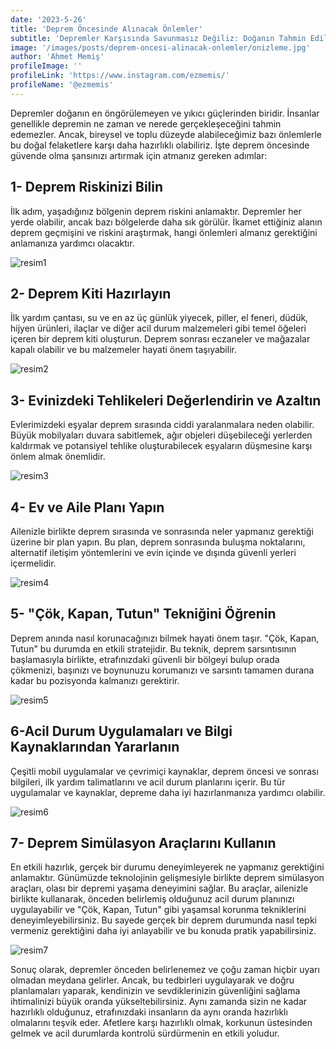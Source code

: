 ```yaml
---
date: '2023-5-26'
title: 'Deprem Öncesinde Alınacak Önlemler'
subtitle: 'Depremler Karşısında Savunmasız Değiliz: Doğanın Tahmin Edilemez Gücüne Karşı Kendimizi Nasıl Koruruz?'
image: '/images/posts/deprem-oncesi-alinacak-onlemler/onizleme.jpg'
author: 'Ahmet Memiş'
profileImage: ''
profileLink: 'https://www.instagram.com/ezmemis/'
profileName: '@ezmemis'
---
```


Depremler doğanın en öngörülemeyen ve yıkıcı güçlerinden biridir. İnsanlar genellikle depremin ne zaman ve nerede gerçekleşeceğini tahmin edemezler. Ancak, bireysel ve toplu düzeyde alabileceğimiz bazı önlemlerle bu doğal felaketlere karşı daha hazırlıklı olabiliriz. İşte deprem öncesinde güvende olma şansınızı artırmak için atmanız gereken adımlar:

## 1- Deprem Riskinizi Bilin

İlk adım, yaşadığınız bölgenin deprem riskini anlamaktır. Depremler her yerde olabilir, ancak bazı bölgelerde daha sık görülür. İkamet ettiğiniz alanın deprem geçmişini ve riskini araştırmak, hangi önlemleri almanız gerektiğini anlamanıza yardımcı olacaktır.

![resim1](/images/posts/deprem-oncesi-alinacak-onlemler/resim1.png)

## 2- Deprem Kiti Hazırlayın

İlk yardım çantası, su ve en az üç günlük yiyecek, piller, el feneri, düdük, hijyen ürünleri, ilaçlar ve diğer acil durum malzemeleri gibi temel öğeleri içeren bir deprem kiti oluşturun. Deprem sonrası eczaneler ve mağazalar kapalı olabilir ve bu malzemeler hayati önem taşıyabilir.

![resim2](/images/posts/deprem-oncesi-alinacak-onlemler/resim2.png)

## 3- Evinizdeki Tehlikeleri Değerlendirin ve Azaltın

Evlerimizdeki eşyalar deprem sırasında ciddi yaralanmalara neden olabilir. Büyük mobilyaları duvara sabitlemek, ağır objeleri düşebileceği yerlerden kaldırmak ve potansiyel tehlike oluşturabilecek eşyaların düşmesine karşı önlem almak önemlidir.

![resim3](/images/posts/deprem-oncesi-alinacak-onlemler/resim3.png)

## 4- Ev ve Aile Planı Yapın

Ailenizle birlikte deprem sırasında ve sonrasında neler yapmanız gerektiği üzerine bir plan yapın. Bu plan, deprem sonrasında buluşma noktalarını, alternatif iletişim yöntemlerini ve evin içinde ve dışında güvenli yerleri içermelidir.

![resim4](/images/posts/deprem-oncesi-alinacak-onlemler/resim4.png)

## 5- "Çök, Kapan, Tutun" Tekniğini Öğrenin

Deprem anında nasıl korunacağınızı bilmek hayati önem taşır. "Çök, Kapan, Tutun" bu durumda en etkili stratejidir. Bu teknik, deprem sarsıntısının başlamasıyla birlikte, etrafınızdaki güvenli bir bölgeyi bulup orada çökmenizi, başınızı ve boynunuzu korumanızı ve sarsıntı tamamen durana kadar bu pozisyonda kalmanızı gerektirir.

![resim5](/images/posts/deprem-oncesi-alinacak-onlemler/resim5.png)

## 6-Acil Durum Uygulamaları ve Bilgi Kaynaklarından Yararlanın

Çeşitli mobil uygulamalar ve çevrimiçi kaynaklar, deprem öncesi ve sonrası bilgileri, ilk yardım talimatlarını ve acil durum planlarını içerir. Bu tür uygulamalar ve kaynaklar, depreme daha iyi hazırlanmanıza yardımcı olabilir.

![resim6](/images/posts/deprem-oncesi-alinacak-onlemler/resim6.png)

## 7- Deprem Simülasyon Araçlarını Kullanın

En etkili hazırlık, gerçek bir durumu deneyimleyerek ne yapmanız gerektiğini anlamaktır. Günümüzde teknolojinin gelişmesiyle birlikte deprem simülasyon araçları, olası bir depremi yaşama deneyimini sağlar. Bu araçlar, ailenizle birlikte kullanarak, önceden belirlemiş olduğunuz acil durum planınızı uygulayabilir ve "Çök, Kapan, Tutun" gibi yaşamsal korunma tekniklerini deneyimleyebilirsiniz. Bu sayede gerçek bir deprem durumunda nasıl tepki vermeniz gerektiğini daha iyi anlayabilir ve bu konuda pratik yapabilirsiniz.

![resim7](/images/posts/deprem-oncesi-alinacak-onlemler/resim7.png)

Sonuç olarak, depremler önceden belirlenemez ve çoğu zaman hiçbir uyarı olmadan meydana gelirler. Ancak, bu tedbirleri uygulayarak ve doğru planlamaları yaparak, kendinizin ve sevdiklerinizin güvenliğini sağlama ihtimalinizi büyük oranda yükseltebilirsiniz. Aynı zamanda sizin ne kadar hazırlıklı olduğunuz, etrafınızdaki insanların da aynı oranda hazırlıklı olmalarını teşvik eder. Afetlere karşı hazırlıklı olmak, korkunun üstesinden gelmek ve acil durumlarda kontrolü sürdürmenin en etkili yoludur.
